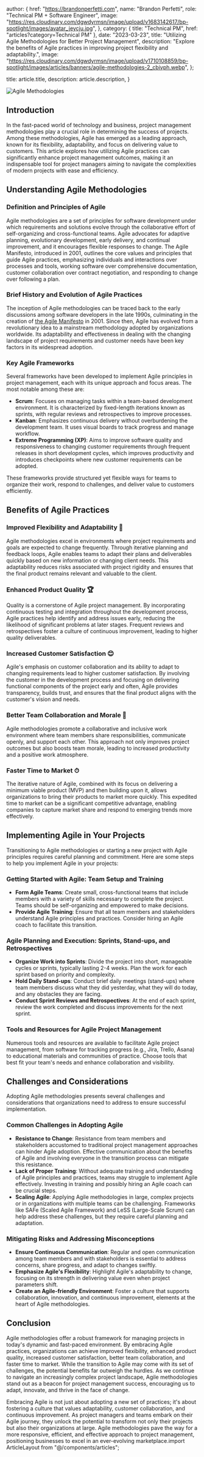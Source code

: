 
  author: {
    href: "https://brandonperfetti.com",
    name: "Brandon Perfetti",
    role: "Technical PM + Software Engineer",
    image:
      "https://res.cloudinary.com/dgwdyrmsn/image/upload/v1683142617/bp-spotlight/images/avatar_jeycju.jpg",
  },
  category: { title: "Technical PM", href: "articles?category=Technical PM" },
  date: "2023-03-23",
  title:
    "Utilizing Agile Methodologies for Better Project Management",
  description: "Explore the benefits of Agile practices in improving project flexibility and adaptability.",
  image:
    "https://res.cloudinary.com/dgwdyrmsn/image/upload/v1710108859/bp-spotlight/images/articles/banners/agile-methodologies-2_cbivph.webp",
};

  title: article.title,
  description: article.description,
}


<img className="mx-auto" src={article.image} alt="Agile Methodologies" />

## Introduction

In the fast-paced world of technology and business, project management methodologies play a crucial role in determining the success of projects. Among these methodologies, Agile has emerged as a leading approach, known for its flexibility, adaptability, and focus on delivering value to customers. This article explores how utilizing Agile practices can significantly enhance project management outcomes, making it an indispensable tool for project managers aiming to navigate the complexities of modern projects with ease and efficiency.

## Understanding Agile Methodologies

### Definition and Principles of Agile

Agile methodologies are a set of principles for software development under which requirements and solutions evolve through the collaborative effort of self-organizing and cross-functional teams. Agile advocates for adaptive planning, evolutionary development, early delivery, and continual improvement, and it encourages flexible responses to change. The Agile Manifesto, introduced in 2001, outlines the core values and principles that guide Agile practices, emphasizing individuals and interactions over processes and tools, working software over comprehensive documentation, customer collaboration over contract negotiation, and responding to change over following a plan.

### Brief History and Evolution of Agile Practices

The inception of Agile methodologies can be traced back to the early discussions among software developers in the late 1990s, culminating in the creation of [the Agile Manifesto](https://agilemanifesto.org/iso/en/principles.html) in 2001. Since then, Agile has evolved from a revolutionary idea to a mainstream methodology adopted by organizations worldwide. Its adaptability and effectiveness in dealing with the changing landscape of project requirements and customer needs have been key factors in its widespread adoption.

### Key Agile Frameworks

Several frameworks have been developed to implement Agile principles in project management, each with its unique approach and focus areas. The most notable among these are:

- **Scrum**: Focuses on managing tasks within a team-based development environment. It is characterized by fixed-length iterations known as sprints, with regular reviews and retrospectives to improve processes.
- **Kanban**: Emphasizes continuous delivery without overburdening the development team. It uses visual boards to track progress and manage workflow.
- **Extreme Programming (XP)**: Aims to improve software quality and responsiveness to changing customer requirements through frequent releases in short development cycles, which improves productivity and introduces checkpoints where new customer requirements can be adopted.

These frameworks provide structured yet flexible ways for teams to organize their work, respond to challenges, and deliver value to customers efficiently.

## Benefits of Agile Practices

### Improved Flexibility and Adaptability 🔄

Agile methodologies excel in environments where project requirements and goals are expected to change frequently. Through iterative planning and feedback loops, Agile enables teams to adapt their plans and deliverables quickly based on new information or changing client needs. This adaptability reduces risks associated with project rigidity and ensures that the final product remains relevant and valuable to the client.

### Enhanced Product Quality 🏆

Quality is a cornerstone of Agile project management. By incorporating continuous testing and integration throughout the development process, Agile practices help identify and address issues early, reducing the likelihood of significant problems at later stages. Frequent reviews and retrospectives foster a culture of continuous improvement, leading to higher quality deliverables.

### Increased Customer Satisfaction 😊

Agile's emphasis on customer collaboration and its ability to adapt to changing requirements lead to higher customer satisfaction. By involving the customer in the development process and focusing on delivering functional components of the project early and often, Agile provides transparency, builds trust, and ensures that the final product aligns with the customer's vision and needs.

### Better Team Collaboration and Morale 🤝

Agile methodologies promote a collaborative and inclusive work environment where team members share responsibilities, communicate openly, and support each other. This approach not only improves project outcomes but also boosts team morale, leading to increased productivity and a positive work atmosphere.

### Faster Time to Market ⏱

The iterative nature of Agile, combined with its focus on delivering a minimum viable product (MVP) and then building upon it, allows organizations to bring their products to market more quickly. This expedited time to market can be a significant competitive advantage, enabling companies to capture market share and respond to emerging trends more effectively.

## Implementing Agile in Your Projects

Transitioning to Agile methodologies or starting a new project with Agile principles requires careful planning and commitment. Here are some steps to help you implement Agile in your projects:

### Getting Started with Agile: Team Setup and Training

- **Form Agile Teams**: Create small, cross-functional teams that include members with a variety of skills necessary to complete the project. Teams should be self-organizing and empowered to make decisions.
- **Provide Agile Training**: Ensure that all team members and stakeholders understand Agile principles and practices. Consider hiring an Agile coach to facilitate this transition.

### Agile Planning and Execution: Sprints, Stand-ups, and Retrospectives

- **Organize Work into Sprints**: Divide the project into short, manageable cycles or sprints, typically lasting 2-4 weeks. Plan the work for each sprint based on priority and complexity.
- **Hold Daily Stand-ups**: Conduct brief daily meetings (stand-ups) where team members discuss what they did yesterday, what they will do today, and any obstacles they are facing.
- **Conduct Sprint Reviews and Retrospectives**: At the end of each sprint, review the work completed and discuss improvements for the next sprint.

### Tools and Resources for Agile Project Management

Numerous tools and resources are available to facilitate Agile project management, from software for tracking progress (e.g., Jira, Trello, Asana) to educational materials and communities of practice. Choose tools that best fit your team's needs and enhance collaboration and visibility.

## Challenges and Considerations

Adopting Agile methodologies presents several challenges and considerations that organizations need to address to ensure successful implementation.

### Common Challenges in Adopting Agile

- **Resistance to Change**: Resistance from team members and stakeholders accustomed to traditional project management approaches can hinder Agile adoption. Effective communication about the benefits of Agile and involving everyone in the transition process can mitigate this resistance.
- **Lack of Proper Training**: Without adequate training and understanding of Agile principles and practices, teams may struggle to implement Agile effectively. Investing in training and possibly hiring an Agile coach can be crucial steps.
- **Scaling Agile**: Applying Agile methodologies in large, complex projects or in organizations with multiple teams can be challenging. Frameworks like SAFe (Scaled Agile Framework) and LeSS (Large-Scale Scrum) can help address these challenges, but they require careful planning and adaptation.

### Mitigating Risks and Addressing Misconceptions

- **Ensure Continuous Communication**: Regular and open communication among team members and with stakeholders is essential to address concerns, share progress, and adapt to changes swiftly.
- **Emphasize Agile's Flexibility**: Highlight Agile's adaptability to change, focusing on its strength in delivering value even when project parameters shift.
- **Create an Agile-friendly Environment**: Foster a culture that supports collaboration, innovation, and continuous improvement, elements at the heart of Agile methodologies.

## Conclusion

Agile methodologies offer a robust framework for managing projects in today's dynamic and fast-paced environment. By embracing Agile practices, organizations can achieve improved flexibility, enhanced product quality, increased customer satisfaction, better team collaboration, and faster time to market. While the transition to Agile may come with its set of challenges, the potential benefits far outweigh the hurdles. As we continue to navigate an increasingly complex project landscape, Agile methodologies stand out as a beacon for project management success, encouraging us to adapt, innovate, and thrive in the face of change.

Embracing Agile is not just about adopting a new set of practices; it's about fostering a culture that values adaptability, customer collaboration, and continuous improvement. As project managers and teams embark on their Agile journey, they unlock the potential to transform not only their projects but also their organizations at large. Agile methodologies pave the way for a more responsive, efficient, and effective approach to project management, positioning businesses to excel in an ever-evolving marketplace.import ArticleLayout from "@/components/articles";

